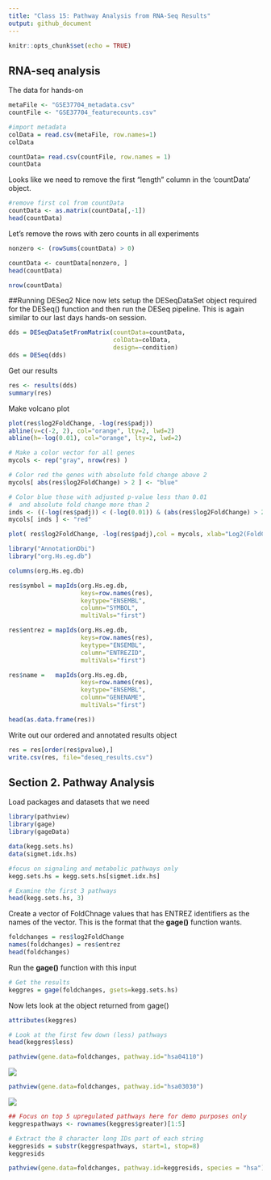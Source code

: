 ```yaml
---
title: "Class 15: Pathway Analysis from RNA-Seq Results"
output: github_document
---
```


```r
knitr::opts_chunk$set(echo = TRUE)
```

## RNA-seq analysis

The data for hands-on

```r
metaFile <- "GSE37704_metadata.csv"
countFile <- "GSE37704_featurecounts.csv"

#import metadata
colData = read.csv(metaFile, row.names=1)
colData

countData= read.csv(countFile, row.names = 1)
countData
```

Looks like we need to remove the first "length" column in the 'countData' object.
```r
#remove first col from countData
countData <- as.matrix(countData[,-1])
head(countData)
```

Let's remove the rows with zero counts in all experiments
```r
nonzero <- (rowSums(countData) > 0)
```

```r
countData <- countData[nonzero, ]
head(countData)
```
```r
nrow(countData)
```

##Running DESeq2
Nice now lets setup the DESeqDataSet object required for the DESeq() function and 
then run the DESeq pipeline. This is again similar to our last days hands-on session.

```r
dds = DESeqDataSetFromMatrix(countData=countData,
                             colData=colData,
                             design=~condition)
dds = DESeq(dds)
```
Get our results
```r
res <- results(dds)
summary(res)
```

Make volcano plot
```r
plot(res$log2FoldChange, -log(res$padj))
abline(v=c(-2, 2), col="orange", lty=2, lwd=2)
abline(h=-log(0.01), col="orange", lty=2, lwd=2)
```

```r
# Make a color vector for all genes
mycols <- rep("gray", nrow(res) )

# Color red the genes with absolute fold change above 2
mycols[ abs(res$log2FoldChange) > 2 ] <- "blue"

# Color blue those with adjusted p-value less than 0.01
#  and absolute fold change more than 2
inds <- ((-log(res$padj)) < (-log(0.01)) & (abs(res$log2FoldChange) > 2 ))
mycols[ inds ] <- "red"

plot( res$log2FoldChange, -log(res$padj),col = mycols, xlab="Log2(FoldChange)", ylab="-Log(P-value)" )
```

```r
library("AnnotationDbi")
library("org.Hs.eg.db")

columns(org.Hs.eg.db)
```

```r
res$symbol = mapIds(org.Hs.eg.db,
                    keys=row.names(res), 
                    keytype="ENSEMBL",
                    column="SYMBOL",
                    multiVals="first")

res$entrez = mapIds(org.Hs.eg.db,
                    keys=row.names(res),
                    keytype="ENSEMBL",
                    column="ENTREZID",
                    multiVals="first")

res$name =   mapIds(org.Hs.eg.db,
                    keys=row.names(res),
                    keytype="ENSEMBL",
                    column="GENENAME",
                    multiVals="first")

```


```r
head(as.data.frame(res))
```

Write out our ordered and annotated results object
```r
res = res[order(res$pvalue),]
write.csv(res, file="deseq_results.csv")
```

## Section 2. Pathway Analysis

Load packages and datasets that we need
```r
library(pathview)
library(gage)
library(gageData)

```

```r
data(kegg.sets.hs)
data(sigmet.idx.hs)

#focus on signaling and metabolic pathways only
kegg.sets.hs = kegg.sets.hs[sigmet.idx.hs]

# Examine the first 3 pathways
head(kegg.sets.hs, 3)
```

Create a vector of FoldChnage values that has ENTREZ identifiers as the names of the vector. 
This is the format that the **gage()** function wants.
```r
foldchanges = res$log2FoldChange
names(foldchanges) = res$entrez
head(foldchanges)
```

Run the **gage()** function with this input
```r
# Get the results
keggres = gage(foldchanges, gsets=kegg.sets.hs)
```

Now lets look at the object returned from gage()
```r
attributes(keggres)
```

```r
# Look at the first few down (less) pathways
head(keggres$less)
```

```r
pathview(gene.data=foldchanges, pathway.id="hsa04110")
```

![](hsa04110.pathview.png)

```r
pathview(gene.data=foldchanges, pathway.id="hsa03030")
```
![](hsa03030.pathview.png)

```r
## Focus on top 5 upregulated pathways here for demo purposes only
keggrespathways <- rownames(keggres$greater)[1:5]

# Extract the 8 character long IDs part of each string
keggresids = substr(keggrespathways, start=1, stop=8)
keggresids
```

```r
pathview(gene.data=foldchanges, pathway.id=keggresids, species = "hsa")
```






